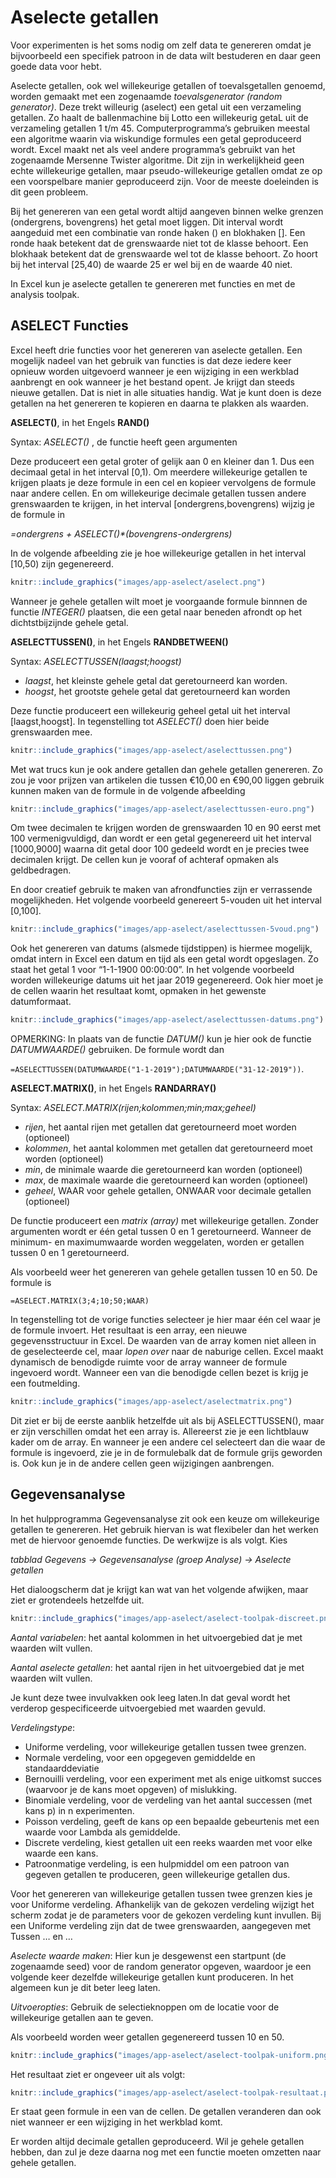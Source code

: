 # Aselecte getallen {#app-aselect}

Voor experimenten is het soms nodig om zelf data te genereren omdat je bijvoorbeeld een specifiek patroon in de data wilt bestuderen en daar geen goede data voor hebt.

Aselecte getallen, ook wel willekeurige getallen of toevalsgetallen genoemd, worden gemaakt met een zogenaamde *toevalsgenerator (random generator)*. Deze trekt willeurig (aselect) een getal uit een verzameling getallen. Zo haalt de ballenmachine bij Lotto een willekeurig getaL uit de verzameling getallen 1 t/m 45. Computerprogramma's gebruiken meestal een algoritme waarin via wiskundige formules een getal geproduceerd wordt. Excel maakt net als veel andere programma's gebruikt van het zogenaamde Mersenne Twister algoritme. Dit zijn in werkelijkheid geen echte willekeurige getallen, maar pseudo-willekeurige getallen omdat ze op een voorspelbare manier geproduceerd zijn. Voor de meeste doeleinden is dit geen probleem.

Bij het genereren van een getal wordt altijd aangeven binnen welke grenzen (ondergrens, bovengrens) het getal moet liggen. Dit interval wordt aangeduid met een combinatie van ronde haken () en blokhaken []. Een ronde haak betekent dat de grenswaarde niet tot de klasse behoort. Een blokhaak betekent dat de grenswaarde wel tot de klasse behoort. Zo hoort bij het interval [25,40) de waarde 25 er wel bij en de waarde 40 niet.

In Excel kun je aselecte getallen te genereren met functies en met de analysis toolpak.

## ASELECT Functies

Excel heeft drie functies voor het genereren van aselecte getallen. Een mogelijk nadeel van het gebruik van functies is dat deze iedere keer opnieuw worden uitgevoerd wanneer je een wijziging in een werkblad aanbrengt en ook wanneer je het bestand opent. Je krijgt dan steeds nieuwe getallen. Dat is niet in alle situaties handig. Wat je kunt doen is deze getallen na het genereren te kopieren en daarna te plakken als waarden.

**ASELECT()**, in het Engels **RAND()**

Syntax: *ASELECT()* , de functie heeft geen argumenten

Deze produceert een getal groter of gelijk aan 0 en kleiner dan 1. Dus een decimaal getal in het interval [0,1). Om meerdere willekeurige getallen te krijgen plaats je deze formule in een cel en kopieer vervolgens de formule naar andere cellen. En om willekeurige decimale getallen tussen andere grenswaarden te krijgen, in het interval [ondergrens,bovengrens) wijzig je de formule in

*=ondergrens + ASELECT()\*(bovengrens-ondergrens)*

In de volgende afbeelding zie je hoe willekeurige getallen in het interval [10,50) zijn gegenereerd.

```r
knitr::include_graphics("images/app-aselect/aselect.png")
```

Wanneer je gehele getallen wilt moet je voorgaande formule binnnen de functie *INTEGER()* plaatsen, die een getal naar beneden afrondt op het dichtstbijzijnde gehele getal.

**ASELECTTUSSEN()**, in het Engels **RANDBETWEEN()**

Syntax: *ASELECTTUSSEN(laagst;hoogst)*

+ *laagst*, het kleinste gehele getal dat geretourneerd kan worden.
+ *hoogst*, het grootste gehele getal dat geretourneerd kan worden

Deze functie produceert een willekeurig geheel getal uit het interval [laagst,hoogst]. In tegenstelling tot *ASELECT()* doen hier beide grenswaarden mee.

```r
knitr::include_graphics("images/app-aselect/aselecttussen.png")
```

Met wat trucs kun je ook andere getallen dan gehele getallen genereren. Zo zou je voor prijzen van artikelen die tussen €10,00 en €90,00 liggen gebruik kunnen maken van de formule in de volgende afbeelding

```r
knitr::include_graphics("images/app-aselect/aselecttussen-euro.png")
```

Om twee decimalen te krijgen worden de grenswaarden 10 en 90 eerst met 100 vermenigvuldigd, dan wordt er een getal gegenereerd uit het interval [1000,9000] waarna dit getal door 100 gedeeld wordt en je precies twee decimalen krijgt. De cellen kun je vooraf of achteraf opmaken als geldbedragen.

En door creatief gebruik te maken van afrondfuncties zijn er verrassende mogelijkheden. Het volgende voorbeeld genereert 5-vouden uit het interval [0,100].

```r
knitr::include_graphics("images/app-aselect/aselecttussen-5voud.png")
```

Ook het genereren van datums (alsmede tijdstippen) is hiermee mogelijk, omdat intern in Excel een datum en tijd als een getal wordt opgeslagen. Zo staat het getal 1 voor "1-1-1900 00:00:00". In het volgende voorbeeld worden willekeurige datums uit het jaar 2019 gegenereerd. Ook hier moet je de cellen waarin het resultaat komt, opmaken in het gewenste datumformaat.

```r
knitr::include_graphics("images/app-aselect/aselecttussen-datums.png")
```

OPMERKING: In plaats van de functie *DATUM()* kun je hier ook de functie *DATUMWAARDE()* gebruiken. De formule wordt dan

`=ASELECTTUSSEN(DATUMWAARDE("1-1-2019");DATUMWAARDE("31-12-2019"))`.

**ASELECT.MATRIX()**, in het Engels **RANDARRAY()**

Syntax: *ASELECT.MATRIX(rijen;kolommen;min;max;geheel)*

+ *rijen*, het aantal rijen met getallen dat geretourneerd moet worden (optioneel)
+ *kolommen*, het aantal kolommen met getallen dat geretourneerd moet worden (optioneel)
+ *min*, de minimale waarde die geretourneerd kan worden (optioneel)
+ *max*, de maximale waarde die geretourneerd kan worden (optioneel)
+ *geheel*, WAAR voor gehele getallen, ONWAAR voor decimale getallen (optioneel)

De functie produceert een *matrix (array)* met willekeurige getallen. Zonder argumenten wordt er één getal tussen 0 en 1 geretourneerd. Wanneer de minimum- en maximumwaarde worden weggelaten, worden er getallen tussen 0 en 1 geretourneerd.

Als voorbeeld weer het genereren van gehele getallen tussen 10 en 50. De formule is

`=ASELECT.MATRIX(3;4;10;50;WAAR)`

In tegenstelling tot de vorige functies selecteer je hier maar één cel waar je de formule invoert. Het resultaat is een array, een nieuwe gegevensstructuur in Excel. De waarden van de array komen niet alleen in de geselecteerde cel, maar *lopen over* naar de naburige cellen. Excel maakt dynamisch de benodigde ruimte voor de array wanneer de formule ingevoerd wordt. Wanneer een van die benodigde cellen bezet is krijg je een foutmelding.

```r
knitr::include_graphics("images/app-aselect/aselectmatrix.png")
```

Dit ziet er bij de eerste aanblik hetzelfde uit als bij ASELECTTUSSEN(), maar er zijn verschillen omdat het een array is. Allereerst zie je een lichtblauw kader om de array. En wanneer je een andere cel selecteert dan die waar de formule is ingevoerd, zie je in de formulebalk dat de formule grijs geworden is. Ook kun je in de andere cellen geen wijzigingen aanbrengen.

## Gegevensanalyse

In het hulpprogramma Gegevensanalyse zit ook een keuze om willekeurige getallen te genereren. Het gebruik hiervan is wat flexibeler dan het werken met de hiervoor genoemde functies. De werkwijze is als volgt. Kies

*tabblad Gegevens -> Gegevensanalyse (groep Analyse) -> Aselecte getallen*

Het dialoogscherm dat je krijgt kan wat van het volgende afwijken, maar ziet er grotendeels hetzelfde uit.

```r
knitr::include_graphics("images/app-aselect/aselect-toolpak-discreet.png")
```

*Aantal variabelen*: het aantal kolommen in het uitvoergebied dat je met waarden wilt vullen.

*Aantal aselecte getallen*: het aantal rijen in het uitvoergebied dat je met waarden wilt vullen.

Je kunt deze twee invulvakken ook leeg laten.In dat geval wordt het verderop gespecificeerde uitvoergebied met waarden gevuld.

*Verdelingstype*:

- Uniforme verdeling, voor willekeurige getallen tussen twee grenzen.
- Normale verdeling, voor een opgegeven gemiddelde en standaarddeviatie
- Bernouilli verdeling, voor een experiment met als enige uitkomst succes (waarvoor je de kans moet opgeven) of mislukking.
- Binomiale verdeling, voor de verdeling van het aantal successen (met kans p) in n experimenten.
- Poisson verdeling, geeft de kans op een bepaalde gebeurtenis met een waarde voor Lambda als gemiddelde.
- Discrete verdeling, kiest getallen uit een reeks waarden met voor elke waarde een kans.
- Patroonmatige verdeling, is een hulpmiddel om een patroon van gegeven getallen te produceren, geen willekeurige getallen dus.

Voor het genereren van willekeurige getallen tussen twee grenzen kies je voor Uniforme verdeling. Afhankelijk van de gekozen verdeling wijzigt het scherm zodat je de parameters voor de gekozen verdeling kunt invullen. Bij een Uniforme verdeling zijn dat de twee grenswaarden, aangegeven met Tussen ... en ...

*Aselecte waarde maken*: Hier kun je desgewenst een startpunt (de zogenaamde seed) voor de random generator opgeven, waardoor je een volgende keer dezelfde willekeurige getallen kunt produceren. In het algemeen kun je dit beter leeg laten.

*Uitvoeropties*: Gebruik de selectieknoppen om de locatie voor de willekeurige getallen aan te geven.

Als voorbeeld worden weer getallen gegenereerd tussen 10 en 50.

```r
knitr::include_graphics("images/app-aselect/aselect-toolpak-uniform.png")
```

Het resultaat ziet er ongeveer uit als volgt:

```r
knitr::include_graphics("images/app-aselect/aselect-toolpak-resultaat.png")
```

Er staat geen formule in een van de cellen. De getallen veranderen dan ook niet wanneer er een wijziging in het werkblad komt.

Er worden altijd decimale getallen geproduceerd. Wil je gehele getallen hebben, dan zul je deze daarna nog met een functie moeten omzetten naar gehele getallen.
